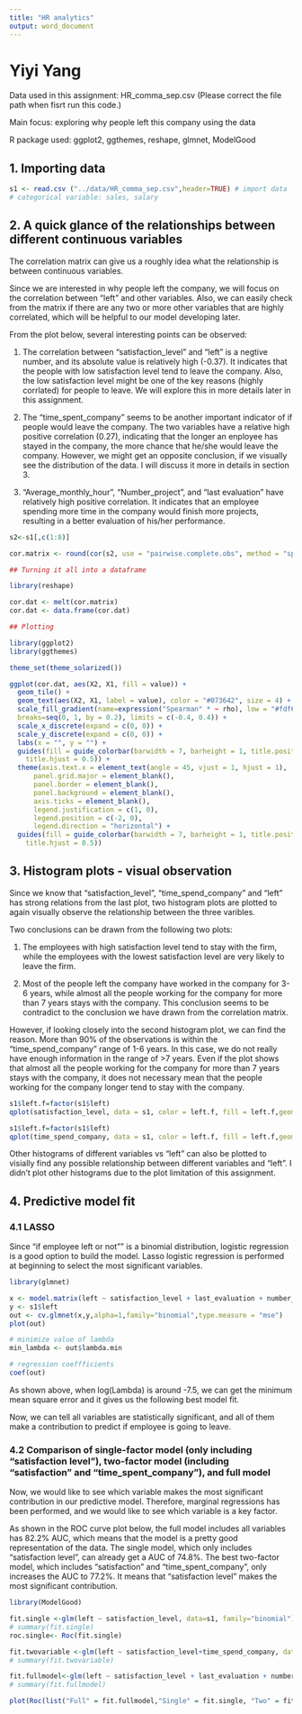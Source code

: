```yaml
---
title: "HR analytics"
output: word_document
---
```

# Yiyi Yang

Data used in this assignment: HR_comma_sep.csv (Please correct the file path when fisrt run this code.)

Main focus: exploring why people left this company using the data

R package used: ggplot2, ggthemes, reshape, glmnet, ModelGood

## 1. Importing data

```r
s1 <- read.csv ("../data/HR_comma_sep.csv",header=TRUE) # import data
# categorical variable: sales, salary
```

## 2. A quick glance of the relationships between different continuous variables

The correlation matrix can give us a roughly idea what the relationship is between continuous variables.  

Since we are interested in why people left the company, we will focus on the correlation between "left" and other variables. Also, we can easily check from the matrix if there are any two or more other variables that are highly correlated, which will be helpful to our model developing later.

From the plot below, several interesting points can be observed:

1. The correlation between "satisfaction_level" and "left" is a negtive number, and its absolute value is relatively high (-0.37). It indicates that the people with low satisfaction level tend to leave the company. Also, the low satisfaction level might be one of the key reasons (highly corrlated) for people to leave. We will explore this in more details later in this assignment.

2. The "time_spent_company" seems to be another important indicator of if people would leave the company. The two variables have a relative high positive correlation (0.27), indicating that the longer an enployee has stayed in the company, the more chance that he/she would leave the company. However, we might get an opposite conclusion, if we visually see the distribution of the data. I will discuss it more in details in section 3.

3. "Average_monthly_hour", "Number_project", and "last evaluation" have relatively high positive correlation. It indicates that an employee spending more time in the company would finish more projects, resulting in a better evaluation of his/her performance.

```r

s2<-s1[,c(1:8)]

cor.matrix <- round(cor(s2, use = "pairwise.complete.obs", method = "spearman"), digits = 2)

## Turning it all into a dataframe

library(reshape)

cor.dat <- melt(cor.matrix)
cor.dat <- data.frame(cor.dat)

## Plotting

library(ggplot2)
library(ggthemes)

theme_set(theme_solarized())

ggplot(cor.dat, aes(X2, X1, fill = value)) + 
  geom_tile() + 
  geom_text(aes(X2, X1, label = value), color = "#073642", size = 4) +
  scale_fill_gradient(name=expression("Spearman" * ~ rho), low = "#fdf6e3", high = "steelblue", 
  breaks=seq(0, 1, by = 0.2), limits = c(-0.4, 0.4)) +
  scale_x_discrete(expand = c(0, 0)) +
  scale_y_discrete(expand = c(0, 0)) +
  labs(x = "", y = "") + 
  guides(fill = guide_colorbar(barwidth = 7, barheight = 1, title.position = "top",
    title.hjust = 0.5)) +
  theme(axis.text.x = element_text(angle = 45, vjust = 1, hjust = 1), 
      panel.grid.major = element_blank(),
      panel.border = element_blank(),
      panel.background = element_blank(),
      axis.ticks = element_blank(),
      legend.justification = c(1, 0),
      legend.position = c(-2, 0),
      legend.direction = "horizontal") +
  guides(fill = guide_colorbar(barwidth = 7, barheight = 1, title.position = "top", 
    title.hjust = 0.5))
```

## 3. Histogram plots - visual observation

Since we know that "satisfaction_level", "time_spend_company" and "left" has strong relations from the last plot, two histogram plots are plotted to again visually observe the relationship between the three varibles.

Two conclusions can be drawn from the following two plots:

1. The employees with high satisfaction level tend to stay with the firm, while the  employees with the lowest satisfaction level are very likely to leave the firm.

2. Most of the people left the company have worked in the company for 3-6 years, while almost all the people working for the company for more than 7 years stays with the company. This conclusion seems to be contradict to the conclusion we have drawn from the correlation matrix. 

However, if looking closely into the second histogram plot, we can find the reason. More than 90% of the observations is within the "time_spend_company" range of 1-6 years. In this case, we do not really have enough information in the range of >7 years. Even if the plot shows that almost all the people working for the company for more than 7 years stays with the company, it does not necessary mean that the people working for the company longer tend to stay with the company.

```r

s1$left.f=factor(s1$left)
qplot(satisfaction_level, data = s1, color = left.f, fill = left.f,geom = "histogram", main = "histogram: satisfaction level vs left or not")

```

```r

s1$left.f=factor(s1$left)
qplot(time_spend_company, data = s1, color = left.f, fill = left.f,geom = "histogram",main = "histogram: time spend company vs left or not")

```

Other histograms of different variables vs "left" can also be plotted to visially find any possible relationship between different variables and "left". I didn't plot other histograms due to the plot limitation of this assignment.

## 4. Predictive model fit

### 4.1 LASSO

Since "if employee left or not"" is a binomial distribution, logistic regression is a good option to build the model.  Lasso logistic regression is performed at beginning to select the most significant variables.  

```r

library(glmnet)

x <- model.matrix(left ~ satisfaction_level + last_evaluation + number_project + average_montly_hours	+ time_spend_company + Work_accident + promotion_last_5years + sales + salary,s1)
y <- s1$left
out <- cv.glmnet(x,y,alpha=1,family="binomial",type.measure = "mse")
plot(out)

# minimize value of lambda
min_lambda <- out$lambda.min

# regression coeffficients
coef(out)

```

As shown above, when log(Lambda) is around -7.5, we can get the minimum mean square error and it gives us the following best model fit.

Now, we can tell all variables are statistically significant, and all of them make a contribution to predict if employee is going to leave.

### 4.2 Comparison of single-factor model (only including "satisfaction level"), two-factor model (including "satisfaction" and "time_spent_company"), and full model

Now, we would like to see which variable makes the most significant contribution in our predictive model. Therefore, marginal regressions has been performed, and we would like to see which variable is a key factor.

As shown in the ROC curve plot below, the full model includes all variables has 82.2% AUC, which means that the model is a pretty good representation of the data. The single model, which only includes "satisfaction level", can already get a AUC of 74.8%. The best two-factor model, which includes "satisfaction" and "time_spent_company", only increases the AUC to 77.2%. It means that "satisfaction level" makes the most significant contribution.

```r

library(ModelGood)

fit.single <-glm(left ~ satisfaction_level, data=s1, family="binomial")
# summary(fit.single)
roc.single<- Roc(fit.single)

fit.twovariable <-glm(left ~ satisfaction_level+time_spend_company, data=s1, family="binomial")
# summary(fit.twovariable)

fit.fullmodel<-glm(left ~ satisfaction_level + last_evaluation + number_project + average_montly_hours + time_spend_company + Work_accident + promotion_last_5years + sales + salary, family = "binomial", data = s1)
# summary(fit.fullmodel)

plot(Roc(list("Full" = fit.fullmodel,"Single" = fit.single, "Two" = fit.twovariable)),legend = TRUE, auc = TRUE)

```
